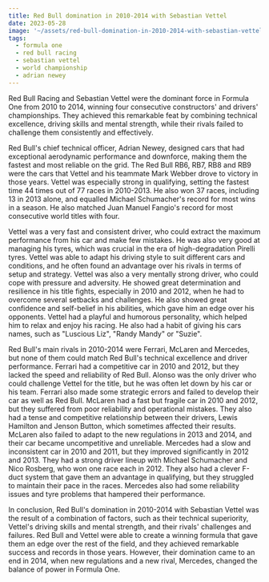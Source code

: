 ```yaml
---
title: Red Bull domination in 2010-2014 with Sebastian Vettel
date: 2023-05-28
image: '~/assets/red-bull-domination-in-2010-2014-with-sebastian-vettel.jpg'
tags:
  - formula one
  - red bull racing
  - sebastian vettel
  - world championship
  - adrian newey
---
```


Red Bull Racing and Sebastian Vettel were the dominant force in Formula One from 2010 to 2014, winning four consecutive constructors' and drivers' championships. They achieved this remarkable feat by combining technical excellence, driving skills and mental strength, while their rivals failed to challenge them consistently and effectively.

Red Bull's chief technical officer, Adrian Newey, designed cars that had exceptional aerodynamic performance and downforce, making them the fastest and most reliable on the grid. The Red Bull RB6, RB7, RB8 and RB9 were the cars that Vettel and his teammate Mark Webber drove to victory in those years. Vettel was especially strong in qualifying, setting the fastest time 44 times out of 77 races in 2010-2013. He also won 37 races, including 13 in 2013 alone, and equalled Michael Schumacher's record for most wins in a season. He also matched Juan Manuel Fangio's record for most consecutive world titles with four.

Vettel was a very fast and consistent driver, who could extract the maximum performance from his car and make few mistakes. He was also very good at managing his tyres, which was crucial in the era of high-degradation Pirelli tyres. Vettel was able to adapt his driving style to suit different cars and conditions, and he often found an advantage over his rivals in terms of setup and strategy. Vettel was also a very mentally strong driver, who could cope with pressure and adversity. He showed great determination and resilience in his title fights, especially in 2010 and 2012, when he had to overcome several setbacks and challenges. He also showed great confidence and self-belief in his abilities, which gave him an edge over his opponents. Vettel had a playful and humorous personality, which helped him to relax and enjoy his racing. He also had a habit of giving his cars names, such as "Luscious Liz", "Randy Mandy" or "Suzie".

Red Bull's main rivals in 2010-2014 were Ferrari, McLaren and Mercedes, but none of them could match Red Bull's technical excellence and driver performance. Ferrari had a competitive car in 2010 and 2012, but they lacked the speed and reliability of Red Bull. Alonso was the only driver who could challenge Vettel for the title, but he was often let down by his car or his team. Ferrari also made some strategic errors and failed to develop their car as well as Red Bull. McLaren had a fast but fragile car in 2010 and 2012, but they suffered from poor reliability and operational mistakes. They also had a tense and competitive relationship between their drivers, Lewis Hamilton and Jenson Button, which sometimes affected their results. McLaren also failed to adapt to the new regulations in 2013 and 2014, and their car became uncompetitive and unreliable. Mercedes had a slow and inconsistent car in 2010 and 2011, but they improved significantly in 2012 and 2013. They had a strong driver lineup with Michael Schumacher and Nico Rosberg, who won one race each in 2012. They also had a clever F-duct system that gave them an advantage in qualifying, but they struggled to maintain their pace in the races. Mercedes also had some reliability issues and tyre problems that hampered their performance.

In conclusion, Red Bull's domination in 2010-2014 with Sebastian Vettel was the result of a combination of factors, such as their technical superiority, Vettel's driving skills and mental strength, and their rivals' challenges and failures. Red Bull and Vettel were able to create a winning formula that gave them an edge over the rest of the field, and they achieved remarkable success and records in those years. However, their domination came to an end in 2014, when new regulations and a new rival, Mercedes, changed the balance of power in Formula One.
